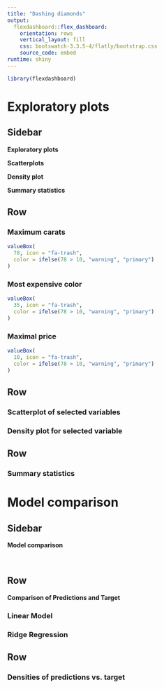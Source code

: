 ```yaml
---
title: "Dashing diamonds"
output: 
  flexdashboard::flex_dashboard:
    orientation: rows
    vertical_layout: fill
    css: bootswatch-3.3.5-4/flatly/bootstrap.css
    source_code: embed
runtime: shiny
---
```

```r
library(flexdashboard)
```

Exploratory plots 
=======================================================================

Sidebar {.sidebar data-width=250} 
-----------------------------------------------------------------------

**Exploratory plots**


**Scatterplots**


**Density plot**


**Summary statistics**

Row 
-----------------------------------------------------------------------

### Maximum carats {data-width=50}
```r
valueBox(
  78, icon = "fa-trash",
  color = ifelse(78 > 10, "warning", "primary")
)
```

### Most expensive color {data-width=50}
```r
valueBox(
  35, icon = "fa-trash",
  color = ifelse(78 > 10, "warning", "primary")
)
```

### Maximal price {data-width=50}
```r
valueBox(
  10, icon = "fa-trash",
  color = ifelse(78 > 10, "warning", "primary")
)
```


Row {.tabset}
-----------------------------------------------------------------------

### Scatterplot of selected variables

### Density plot for selected variable


Row {data-height=500}
-----------------------------------------------------------------------

### Summary statistics {data-width=500}

Model comparison
=======================================================================

Sidebar {.sidebar data-width=250}
-----------------------------------------------------------------------

**Model comparison**

<br>

Row{.tabset}
-----------------------------------------------------------------------

 **Comparison of Predictions and Target**

### Linear Model

### Ridge Regression 

Row
-----------------------------------------------------------------------
### Densities of predictions vs. target 